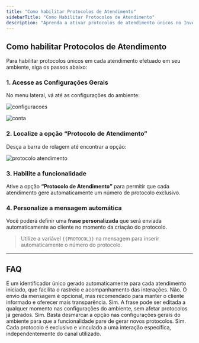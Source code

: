 ```yaml
---
title: "Como habilitar Protocolos de Atendimento"
sidebarTitle: "Como Habilitar Protocolos de Atendimento"
description: "Aprenda a ativar protocolos de atendimento únicos no Invenio Center e personalizar a mensagem enviada aos clientes."
---
```


##  Como habilitar Protocolos de Atendimento

Para habilitar protocolos únicos em cada atendimento efetuado em seu ambiente, siga os passos abaixo:

### 1. Acesse as Configurações Gerais

No menu lateral, vá até as configurações do ambiente:

 ![configuracoes](https://robbublob.blob.core.windows.net/docs/configuracoes.png)

 ![conta](https://robbublob.blob.core.windows.net/docs/conta.png)

### 2. Localize a opção “Protocolo de Atendimento”

Desça a barra de rolagem até encontrar a opção:

![protocolo atendimento](https://robbublob.blob.core.windows.net/docs/protocoloatend.png)

### 3. Habilite a funcionalidade

Ative a opção **“Protocolo de Atendimento”** para permitir que cada atendimento gere automaticamente um número de protocolo exclusivo.

### 4. Personalize a mensagem automática

Você poderá definir uma **frase personalizada** que será enviada automaticamente ao cliente no momento da criação do protocolo.

>  Utilize a variável `{{PROTOCOL}}` na mensagem para inserir automaticamente o número do protocolo.

---

##  FAQ

<AccordionGroup>
  <Accordion title="O que é um Protocolo de Atendimento?">
    É um identificador único gerado automaticamente para cada atendimento iniciado, que facilita o rastreio e acompanhamento das interações.
  </Accordion>

  <Accordion title="A mensagem com o número do protocolo é obrigatória?">
    Não. O envio da mensagem é opcional, mas recomendado para manter o cliente informado e oferecer mais transparência.
  </Accordion>

  <Accordion title="Posso alterar a frase com {{PROTOCOL}} depois?">
    Sim. A frase pode ser editada a qualquer momento nas configurações do ambiente, sem afetar protocolos já gerados.
  </Accordion>

  <Accordion title="É possível desabilitar o protocolo de atendimento após ativá-lo?">
    Sim. Basta desmarcar a opção nas configurações gerais do ambiente para que a funcionalidade pare de gerar novos protocolos.
  </Accordion>

  <Accordion title="O número do protocolo é único mesmo entre canais diferentes?">
    Sim. Cada protocolo é exclusivo e vinculado a uma interação específica, independentemente do canal utilizado.
  </Accordion>
</AccordionGroup>


